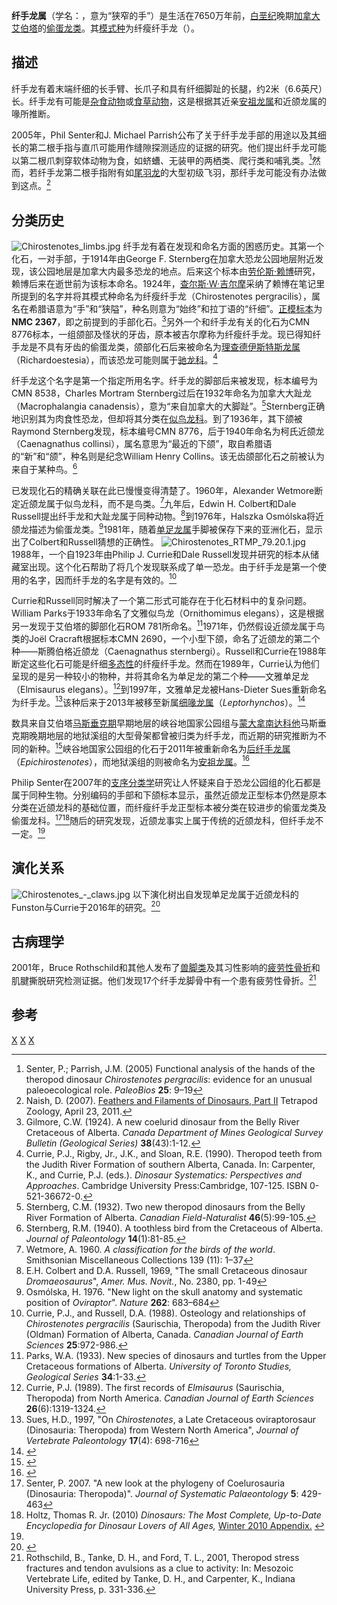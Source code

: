 {{noteTA
|T=zh-cn:纤手龙属; zh-tw:纖手龍屬;
|1=zh-cn:纤手龙属; zh-tw:纖手龍屬;
}}
{{Automatic Taxobox
| taxon = Chirostenotes
| fossil_range=[[上白堊紀|上白堊紀]]
| image = Chirostenotes pergraclis.jpg
| image_caption = 正模标本的手部
| authority = [[查爾斯·惠特尼·吉尔摩|Gilmore]]，1924
| type_species = '''纤瘦纤手龙<br>''Chirostenotes pergracilis'''''
| type_species_authority = Gilmore，1924
| synonyms =
*加拿大大趾龙 Macrophalangia canadensis <small>Sternberg，1932</small>
*斯腾伯格近颌龙？ Caenagnathus sternbergi <small>Cracraft，1971</small>
}}
'''纤手龙属'''（学名：{{lang|la|''Chirostenotes''}}，意为“狭窄的手”）是生活在7650万年前，[[白垩纪|白垩纪]]晚期[[加拿大|加拿大]][[艾伯塔|艾伯塔]]的[[偷蛋龙类|偷蛋龙类]]。其[[模式种|模式种]]为纤瘦纤手龙（{{lang|la|''C.pergracilis''}}）。

==描述==
纤手龙有着末端纤细的长手臂、长爪子和具有纤细脚趾的长腿，约2米（6.6英尺）长。纤手龙有可能是[[杂食动物|杂食动物]]或[[食草动物|食草动物]]，这是根据其近亲[[安祖龙属|安祖龙属]]和近颌龙属的喙所推断。

2005年，Phil Senter和J. Michael Parrish公布了关于纤手龙手部的用途以及其细长的第二根手指与直爪可能用作缝隙探测适应的证据的研究。他们提出纤手龙可能以第二根爪刺穿软体动物为食，如蛴螬、无装甲的两栖类、爬行类和哺乳类。<ref>Senter, P.; Parrish, J.M. (2005) Functional analysis of the hands of the theropod dinosaur ''Chirostenotes pergracilis'': evidence for an unusual paleoecological role. ''PaleoBios'' '''25''': 9–19</ref>然而，若纤手龙第二根手指附有如[[尾羽龙|尾羽龙]]的大型初级飞羽，那纤手龙可能没有办法做到这点。<ref>Naish, D. (2007). [http://scienceblogs.com/tetrapodzoology/2007/03/feathers_and_filaments_of_dino.php Feathers and Filaments of Dinosaurs, Part II] {{webarchive|url=https://web.archive.org/web/20100613235610/http://scienceblogs.com/tetrapodzoology/2007/03/feathers_and_filaments_of_dino.php |date=2010-06-13 }} Tetrapod Zoology, April 23, 2011.</ref>

==分类历史==
[[File:Chirostenotes_limbs.jpg|thumb]]
纤手龙有着在发现和命名方面的困惑历史。其第一个化石，一对手部，于1914年由George F. Sternberg在加拿大恐龙公园地层附近发现，该公园地层是加拿大内最多恐龙的地点。后来这个标本由[[劳伦斯·赖博|劳伦斯·赖博]]研究，赖博后来在逝世前为该标本命名。1924年，[[查尔斯·惠特尼·吉尔摩|查尔斯·W·吉尔摩]]采纳了赖博在笔记里所提到的名字并将其模式种命名为纤瘦纤手龙（Chirostenotes pergracilis），属名在希腊语意为“手”和“狭隘”，种名则意为“始终”和拉丁语的“纤细”。[[正型标本|正模标本]]为'''NMC 2367'''，即之前提到的手部化石。<ref name=CWG24>Gilmore, C.W. (1924). A new coelurid dinosaur from the Belly River Cretaceous of Alberta. ''Canada Department of Mines Geological Survey Bulletin (Geological Series)'' '''38'''(43):1-12.</ref>另外一个和纤手龙有关的化石为CMN 8776标本，一组颌部及怪状的牙齿，原本被吉尔摩称为纤瘦纤手龙。现已得知纤手龙是不具有牙齿的偷蛋龙类，颌部化石后来被命名为[[理查德伊斯特斯龙属|理查德伊斯特斯龙属]]（Richardoestesia），而该恐龙可能则属于[[驰龙科|驰龙科]]。<ref name=CRR90>Currie, P.J., Rigby, Jr., J.K., and Sloan, R.E. (1990). Theropod teeth from the Judith River Formation of southern Alberta, Canada. In: Carpenter, K., and Currie, P.J. (eds.). ''Dinosaur Systematics: Perspectives and Approaches''. Cambridge University Press:Cambridge, 107-125. ISBN 0-521-36672-0.</ref>

纤手龙这个名字是第一个指定所用名字。纤手龙的脚部后来被发现，标本编号为CMN 8538，Charles Mortram Sternberg过后在1932年命名为加拿大大趾龙（Macrophalangia canadensis），意为“来自加拿大的大脚趾”。<ref name=CMS32>Sternberg, C.M. (1932). Two new theropod dinosaurs from the Belly River Formation of Alberta. ''Canadian Field-Naturalist'' '''46'''(5):99-105.</ref>Sternberg正确地识别其为肉食性恐龙，但却将其分类在[[似鸟龙科|似鸟龙科]]。到了1936年，其下颌被Raymond Sternberg发现，标本编号CMN 8776，后于1940年命名为柯氏近颌龙（Caenagnathus collinsi），属名意思为“最近的下颌”，取自希腊语的“新”和“颌”，种名则是纪念William Henry Collins。该无齿颌部化石之前被认为来自于某种鸟。<ref name=RMS36>Sternberg, R.M. (1940). A toothless bird from the Cretaceous of Alberta. ''Journal of Paleontology'' '''14'''(1):81-85.</ref>

已发现化石的精确关联在此已慢慢变得清楚了。1960年，Alexander Wetmore断定近颌龙属于似鸟龙科，而不是鸟类。<ref>Wetmore, A. 1960. ''A classification for the birds of the world''. Smithsonian Miscellaneous Collections 139 (11): 1–37</ref>九年后，Edwin H. Colbert和Dale Russell提出纤手龙和大趾龙属于同种动物。<ref>E.H. Colbert and D.A. Russell, 1969, "The small Cretaceous dinosaur ''Dromaeosaurus''", ''Amer. Mus. Novit.'', No. 2380, pp. 1-49</ref>到1976年，Halszka Osmólska将近颌龙描述为偷蛋龙类。<ref>Osmólska, H. 1976. "New light on the skull anatomy and systematic position of ''Oviraptor''". ''Nature'' '''262''': 683–684</ref>1981年，随着[[单足龙属|单足龙属]]手脚被保存下来的亚洲化石，显示出了Colbert和Russell猜想的正确性。
[[File:Chirostenotes_RTMP_79.20.1.jpg|thumb]] 
1988年，一个自1923年由Philip J. Currie和Dale Russell发现并研究的标本从储藏室出现。这个化石帮助了将几个发现联系成了单一恐龙。由于纤手龙是第一个使用的名字，因而纤手龙的名字是有效的。<ref name=CR88>Currie, P.J., and Russell, D.A. (1988). Osteology and relationships of ''Chirostenotes pergracilis'' (Saurischia, Theropoda) from the Judith River (Oldman) Formation of Alberta, Canada. ''Canadian Journal of Earth Sciences'' '''25''':972-986.</ref>

Currie和Russell同时解决了一个第二形式可能存在于化石材料中的复杂问题。William Parks于1933年命名了文雅似鸟龙（Ornithomimus elegans），这是根据另一发现于艾伯塔的脚部化石ROM 781所命名。<ref name=WAP33>Parks, W.A. (1933). New species of dinosaurs and turtles from the Upper Cretaceous formations of Alberta. ''University of Toronto Studies, Geological Series'' '''34''':1-33.</ref>1971年，仍然假设近颌龙属于鸟类的Joël Cracraft根据标本CMN 2690，一个小型下颌，命名了近颌龙的第二个种——斯腾伯格近颌龙（Caenagnathus sternbergi）。Russell和Currie在1988年断定这些化石可能是纤细[[多态性_(生物学)|多态性]]的纤瘦纤手龙。然而在1989年，Currie认为他们呈现的是另一种较小的物种，并将其命名为单足龙的第二个种——文雅单足龙（Elmisaurus elegans）。<ref name=PJC89>Currie, P.J. (1989). The first records of ''Elmisaurus'' (Saurischia, Theropoda) from North America. ''Canadian Journal of Earth Sciences'' '''26'''(6):1319-1324.</ref>到1997年，文雅单足龙被Hans-Dieter Sues重新命名为纤手龙。<ref>Sues, H.D., 1997, "On ''Chirostenotes'', a Late Cretaceous oviraptorosaur (Dinosauria: Theropoda) from Western North America", ''Journal of Vertebrate Paleontology'' '''17'''(4): 698-716</ref>该种后来于2013年被移至新属[[细喙龙属|细喙龙属]]（''Leptorhynchos''）。<ref name=Caenagnathidae>{{Cite journal | last1 = Longrich | first1 = N. R. | last2 = Barnes | first2 = K. | last3 = Clark | first3 = S. | last4 = Millar | first4 = L. | title = Caenagnathidae from the Upper Campanian Aguja Formation of West Texas, and a Revision of the Caenagnathinae | doi = 10.3374/014.054.0102 | journal = Bulletin of the Peabody Museum of Natural History | volume = 54 | pages = 23 | year = 2013 | pmid =  | pmc = }}</ref>

数具来自艾伯塔[[马斯特里赫特期|马斯垂克期]]早期地层的峡谷地国家公园组与[[蒙大拿|蒙大拿]][[南达科他|南达科他]]马斯垂克期晚期地层的地狱溪组的大型骨架都曾被归类为纤手龙，而近期的研究推断为不同的新种。<ref name=caenagnathids>{{cite journal |author=Robert M. Sullivan, Steven E. Jasinski and Mark P.A. Van Tomme |year=2011 |title=A new caenagnathid ''Ojoraptorsaurus boerei'', n. gen., n. sp. (Dinosauria, Oviraptorosauria), from the Upper Ojo Alamo Formation (Naashoibito Member), San Juan Basin, New Mexico |url=http://www.robertmsullivanphd.com/uploads/169._Sullivan_et_al.__Ojoraptorsaurus__COLOR.pdf |journal=Fossil Record 3. New Mexico Museum of Natural History and Science Bulletin |volume=53 |pages=418–428 |access-date=2016-08-13 |archive-date=2018-10-04 |archive-url=https://web.archive.org/web/20181004220252/http://www.robertmsullivanphd.com/uploads/169._Sullivan_et_al.__Ojoraptorsaurus__COLOR.pdf |dead-url=yes }}</ref>峡谷地国家公园组的化石于2011年被重新命名为[[后纤手龙属|后纤手龙属]]（''Epichirostenotes''），而地狱溪组的则被命名为[[安祖龙属|安祖龙属]]。<ref name=anzu>{{Cite journal | doi = 10.1371/journal.pone.0092022| title = A New Large-Bodied Oviraptorosaurian Theropod Dinosaur from the Latest Cretaceous of Western North America| journal = PLoS ONE| volume = 9| issue = 3| pages = e92022| year = 2014| last1 = Lamanna | first1 = M. C. | last2 = Sues | first2 = H. D. | last3 = Schachner | first3 = E. R. | last4 = Lyson | first4 = T. R. }}</ref>

Philip Senter在2007年的[[支序分类学|支序分类学]]研究让人怀疑来自于恐龙公园组的化石都是属于同种生物。分别编码的手部和下颌标本显示，虽然近颌龙正型标本仍然是原本分类在近颌龙科的基础位置，而纤瘦纤手龙正型标本被分类在较进步的偷蛋龙类及偷蛋龙科。<ref>Senter, P. 2007. "A new look at the phylogeny of Coelurosauria (Dinosauria: Theropoda)". ''Journal of Systematic Palaeontology'' '''5''': 429-463</ref><ref name="Holtz2010">Holtz, Thomas R. Jr. (2010) ''Dinosaurs: The Most Complete, Up-to-Date Encyclopedia for Dinosaur Lovers of All Ages,'' [http://www.geol.umd.edu/~tholtz/dinoappendix/HoltzappendixWinter2010.pdf Winter 2010 Appendix.] {{Wayback|url=http://www.geol.umd.edu/~tholtz/dinoappendix/HoltzappendixWinter2010.pdf |date=20110720090118 }}</ref>随后的研究发现，近颌龙事实上属于传统的近颌龙科，但纤手龙不一定。<ref name=anzu/>

==演化关系==
[[File:Chirostenotes_-_claws.jpg|thumb]] 
以下演化树出自发现单足龙属于近颌龙科的Funston与Currie于2016年的研究。<ref name=apatoraptor1>{{cite journal |author=Gregory F. Funston and Philip J. Currie |year=2016 |title=A new caenagnathid (Dinosauria: Oviraptorosauria) from the Horseshoe Canyon Formation of Alberta, Canada, and a reevaluation of the relationships of Caenagnathidae |journal=Journal of Vertebrate Paleontology |volume=Online edition |issue= |pages=e1160910 |doi=10.1080/02724634.2016.1160910 }}</ref>
{{clade| style=font-size:100%;line-height:100%
|label1=[[近颌龙科|近颌龙科]] Caenagnathidae
|1={{clade
   |1=[[快速小猎龙|快速小猎龙]] ''Microvenator celer''
   |label2=<span style="color:white;">unnamed</span>
   |2={{clade 
         |1=[[二连巨盗龙|二连巨盗龙]] ''Gigantoraptor erlianensis''
      |label2=<span style="color:white;">unnamed</span>
      |2={{clade
       |1=[[巨型哈格里芬龙|巨型哈格里芬龙]] ''Hagryphus giganteus''
       |2={{clade
         |1={{clade
            |1={{link-en|柯瑞氏後纖手龍|Epichirostenotes curriei}}
            |2=[[安祖龙属|威利安祖龙]] ''Anzu wyliei'' }}
         |2={{clade
           |1={{link-en|柯林氏近颌龙|Caenagnathus collinsi}} ''Caenagnathus collinsi''
           |label2=[[近颌龙科|单足龙亚科]] Elmisaurinae
           |2={{clade
             |1=[[马氏亚洲近颌龙|马氏亚洲近颌龙]] ''Caenagnathasia martinsoni''
             |2={{clade
               |1='''纤瘦纖手龙 ''Chirostenotes pergracilis'''''
               |2={{clade
                 |1={{link-en|蓋氏細喙龍|Leptorhynchos elegans}}
                 |2={{clade
                   |1=[[迷惑盜龍屬|帶羽迷惑盜龍]] ''Apatoraptor pennatus''
                   |2=[[稀罕单足龙|稀罕单足龙]] ''Elmisaurus rarus''
}} }} }} }} }} }} }} }} }} }}

==古病理学==
2001年，Bruce Rothschild和其他人发布了[[兽脚类|兽脚类]]及其习性影响的[[疲劳性骨折|疲劳性骨折]]和肌腱撕脱研究检测证据。他们发现17个纤手龙脚骨中有一个患有疲劳性骨折。<ref name="rothschild-dino">Rothschild, B., Tanke, D. H., and Ford, T. L., 2001, Theropod stress fractures and tendon avulsions as a clue to activity: In: Mesozoic Vertebrate Life, edited by Tanke, D. H., and Carpenter, K., Indiana University Press, p. 331-336.</ref>

{{Portal|恐龙}}
==参考==
{{reflist}}
{{手盜龍類|O.}}
{{Taxonbar|from=Q131400}}

[[Category:近頜龍科|X]]
[[Category:上白堊紀恐龍|X]]
[[Category:北美洲恐龍|X]]